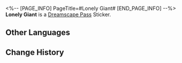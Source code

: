 <%-- [PAGE_INFO]
PageTitle=#Lonely Giant#
[END_PAGE_INFO] --%>
{{Stub|Location information}}
{{Item Infobox
|id          = 223906
|image       = Dreamscape Pass Sticker Lonely Giant.png
|type        = Dreamscape Pass Sticker
|type2       = It Was the Best of Times Stickers
|invCategory = 
|rarity      = 4
|effect      = 
|description = Digital stickers that can be used to decorate the pages of the Dreamtour Handbook. They come in many different styles.
|source1     = [[Obtained at the end of the giant Dream Ticker stage]]
}}
{{Description|The higher you stand, the lonelier you are.}}
'''Lonely Giant''' is a [[Dreamscape Pass]] Sticker.

==Other Languages==
{{Other Languages
|en   = Lonely Giant
|zhs  = 孤独的巨人
|zht  = 孤獨的巨人
|ja   = 孤独な巨人
|ko   = 고독한 거인
|es   = Gigante solitario
|fr   = Géant solitaire
|ru   = Одинокий великан
|th   = ยักษ์ใหญ่ผู้โดดเดี่ยว
|vi   = Người Khổng Lồ Cô Độc
|de   = Einsamer Riese
|id   = Raksasa yang Kesepian
|pt   = Gigante Solitário
}}

==Change History==
{{Change History|2.2}}